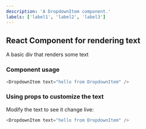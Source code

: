 ```yaml
---
description: 'A DropdownItem component.'
labels: ['label1', 'label2', 'label3']
---
```



## React Component for rendering text

A basic div that renders some text

### Component usage
```js
<DropdownItem text="hello from DropdownItem" />
```

### Using props to customize the text

Modify the text to see it change live:
```js live
<DropdownItem text="hello from DropdownItem" />
```
